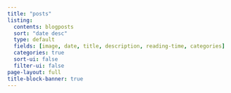 ```yaml
---
title: "posts"
listing:
  contents: blogposts
  sort: "date desc"
  type: default
  fields: [image, date, title, description, reading-time, categories]
  categories: true
  sort-ui: false
  filter-ui: false
page-layout: full
title-block-banner: true
---
```

